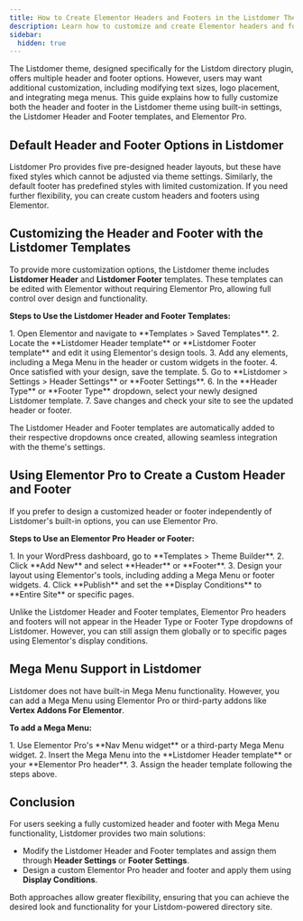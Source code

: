 ```yaml
---
title: How to Create Elementor Headers and Footers in the Listdomer Theme
description: Learn how to customize and create Elementor headers and footers in the Listdomer theme using templates or Elementor Pro.
sidebar:
  hidden: true
---
```



The Listdomer theme, designed specifically for the Listdom directory plugin, offers multiple header and footer options. However, users may want additional customization, including modifying text sizes, logo placement, and integrating mega menus. This guide explains how to fully customize both the header and footer in the Listdomer theme using built-in settings, the Listdomer Header and Footer templates, and Elementor Pro.

## Default Header and Footer Options in Listdomer

Listdomer Pro provides five pre-designed header layouts, but these have fixed styles which cannot be adjusted via theme settings. Similarly, the default footer has predefined styles with limited customization. If you need further flexibility, you can create custom headers and footers using Elementor.

## Customizing the Header and Footer with the Listdomer Templates

To provide more customization options, the Listdomer theme includes **Listdomer Header** and **Listdomer Footer** templates. These templates can be edited with Elementor without requiring Elementor Pro, allowing full control over design and functionality.

**Steps to Use the Listdomer Header and Footer Templates:**

<Steps>
1. Open Elementor and navigate to **Templates > Saved Templates**.  
2. Locate the **Listdomer Header template** or **Listdomer Footer template** and edit it using Elementor's design tools.  
3. Add any elements, including a Mega Menu in the header or custom widgets in the footer.  
4. Once satisfied with your design, save the template.  
5. Go to **Listdomer > Settings > Header Settings** or **Footer Settings**.  
6. In the **Header Type** or **Footer Type** dropdown, select your newly designed Listdomer template.  
7. Save changes and check your site to see the updated header or footer.  
</Steps>

The Listdomer Header and Footer templates are automatically added to their respective dropdowns once created, allowing seamless integration with the theme's settings.

## Using Elementor Pro to Create a Custom Header and Footer

If you prefer to design a customized header or footer independently of Listdomer's built-in options, you can use Elementor Pro.

**Steps to Use an Elementor Pro Header or Footer:**

<Steps>
1. In your WordPress dashboard, go to **Templates > Theme Builder**.  
2. Click **Add New** and select **Header** or **Footer**.  
3. Design your layout using Elementor's tools, including adding a Mega Menu or footer widgets.  
4. Click **Publish** and set the **Display Conditions** to **Entire Site** or specific pages.  
</Steps>

Unlike the Listdomer Header and Footer templates, Elementor Pro headers and footers will not appear in the Header Type or Footer Type dropdowns of Listdomer. However, you can still assign them globally or to specific pages using Elementor's display conditions.

## Mega Menu Support in Listdomer

Listdomer does not have built-in Mega Menu functionality. However, you can add a Mega Menu using Elementor Pro or third-party addons like **Vertex Addons For Elementor**.

**To add a Mega Menu:**

<Steps>
1. Use Elementor Pro's **Nav Menu widget** or a third-party Mega Menu widget.  
2. Insert the Mega Menu into the **Listdomer Header template** or your **Elementor Pro header**.  
3. Assign the header template following the steps above.  
</Steps>

## Conclusion

For users seeking a fully customized header and footer with Mega Menu functionality, Listdomer provides two main solutions:

- Modify the Listdomer Header and Footer templates and assign them through **Header Settings** or **Footer Settings**.  
- Design a custom Elementor Pro header and footer and apply them using **Display Conditions**.  

Both approaches allow greater flexibility, ensuring that you can achieve the desired look and functionality for your Listdom-powered directory site.

